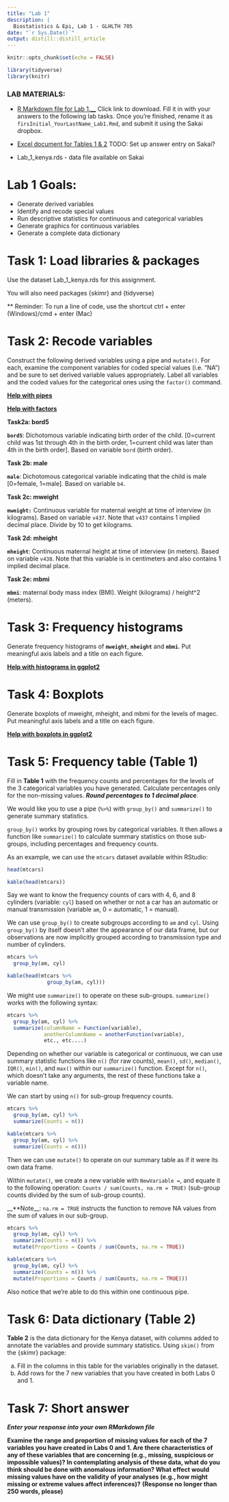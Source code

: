 ```yaml
---
title: "Lab 1"
description: |
  Biostatistics & Epi, Lab 1 - GLHLTH 705
date: "`r Sys.Date()`"
output: distill::distill_article
---
```


```r
knitr::opts_chunk$set(echo = FALSE)

library(tidyverse)
library(knitr)
```

### LAB MATERIALS: 

* [R Markdown file for Lab 1.__](assignments/lab1_705_fall2021.Rmd)
Click link to download. Fill it in with your answers to the following lab tasks. Once you're finished, rename it as `firsInitial_YourLastName_Lab1.Rmd`, and submit it using the Sakai dropbox.

* [Excel document for Tables 1 & 2](assignments/Lab1_Tables.xlsx)
TODO: Set up answer entry on Sakai?

* Lab_1_kenya.rds - data file available on Sakai

# Lab 1 Goals:

* Generate derived variables
* Identify and recode special values 
* Run descriptive statistics for continuous and categorical variables 
* Generate graphics for continuous variables 
* Generate a complete data dictionary

# Task 1: Load libraries & packages

Use the dataset Lab_1_kenya.rds for this assignment. 

You will also need packages {skimr} and {tidyverse}

** Reminder: To run a line of code, use the shortcut ctrl + enter (Windows)/cmd + enter (Mac)


# Task 2: Recode variables

Construct the following derived variables using a pipe and `mutate()`. For each, examine the component variables for coded special values (i.e. "NA") and be sure to set derived variable values appropriately.  Label all variables and the coded values for the categorical ones using the `factor()` command. 

[__Help with pipes__](TODO)

[__Help with factors__](TODO)

__Task2a: bord5__

__`bord5`__: Dichotomous variable indicating birth order of the child. [0=current child was 1st through 4th in the birth order, 1=current child was later than 4th in the birth order]. Based on variable `bord` (birth order).


__Task 2b: male__

__`male`__: Dichotomous categorical variable indicating that the child is male [0=female, 1=male]. Based on variable `b4`.


__Task 2c: mweight__

__`mweight:`__ Continuous variable for maternal weight at time of interview (in kilograms). Based on variable `v437`. Note that `v437` contains 1 implied decimal place. Divide by 10 to get kilograms. 


__Task 2d: mheight__

__`mheight`__:  Continuous maternal height at time of interview (in meters). Based on variable `v438`. Note that this variable is in centimeters and also contains 1 implied decimal place.


__Task 2e: mbmi__

__`mbmi`__: maternal body mass index (BMI).  Weight (kilograms) / height^2 (meters). 



# Task 3: Frequency histograms

Generate frequency histograms of __`mweight`__, __`mheight`__ and __`mbmi`__.  Put meaningful axis labels and a title on each figure.

[__Help with histograms in ggplot2__](TODO)


# Task 4: Boxplots

Generate boxplots of mweight, mheight, and mbmi for the levels of magec. Put meaningful axis labels and a title on each figure.

[__Help with boxplots in ggplot2__](TODO)



# Task 5: Frequency table (Table 1)

Fill in __Table 1__ with the frequency counts and percentages for the levels of the 3 categorical variables you have generated. Calculate percentages only for the non-missing values. __*Round percentages to 1 decimal place*__.

We would like you to use a pipe (`%>%`) with `group_by()` and `summarize()` to generate summary statistics. 

`group_by()` works by grouping rows by categorical variables. It then allows a function like `summarize()` to calculate summary statistics on those sub-groups, including percentages and frequency counts. 

As an example, we can use the `mtcars` dataset available within RStudio:

```r
head(mtcars)
```

```r
kable(head(mtcars))
```

Say we want to know the frequency counts of cars with 4, 6, and 8 cylinders (variable: `cyl`) based on whether or not a car has an automatic or manual transmission (variable `am`, 0 = automatic, 1 = manual).

We can use `group_by()` to create subgroups according to `am` and `cyl`. Using `group_by()` by itself doesn't alter the appearance of our data frame, but our observations are now implicitly grouped according to transmission type and number of cylinders.

```r

mtcars %>%
  group_by(am, cyl)

```

```r

kable(head(mtcars %>%
             group_by(am, cyl)))
```


We might use `summarize()` to operate on these sub-groups. `summarize()` works with the following syntax:

```r

mtcars %>%
  group_by(am, cyl) %>%
  summarize(columnName = Function(variable), 
            anotherColumnName = anotherFunction(variable),
            etc., etc....)

```

Depending on whether our variable is categorical or continuous, we can use summary statistic functions like `n()` (for raw counts), `mean()`, `sd()`, `median()`, `IQR()`, `min()`, and `max()` within our `summarize()` function. Except for `n()`, which doesn't take any arguments, the rest of these functions take a variable name. 

We can start by using `n()` for sub-group frequency counts. 


```r
mtcars %>%
  group_by(am, cyl) %>%
  summarize(Counts = n())
```

```r
kable(mtcars %>%
  group_by(am, cyl) %>%
  summarize(Counts = n()))
```

Then we can use `mutate()` to operate on our summary table as if it were its own data frame.

Within `mutate()`, we create a new variable with `NewVariable = `, and equate it to the following operation: `Counts / sum(Counts, na.rm = TRUE)` (sub-group counts divided by the sum of sub-group counts).

__**Note__: `na.rm = TRUE` instructs the function to remove NA values from the sum of values in our sub-group.

```r
mtcars %>%
  group_by(am, cyl) %>%
  summarize(Counts = n()) %>%
  mutate(Proportions = Counts / sum(Counts, na.rm = TRUE))
```

```r
kable(mtcars %>%
  group_by(am, cyl) %>%
  summarize(Counts = n()) %>%
  mutate(Proportions = Counts / sum(Counts, na.rm = TRUE)))
```

Also notice that we're able to do this within one continuous pipe.


# Task 6: Data dictionary (Table 2)

__Table 2__ is the data dictionary for the Kenya dataset, with columns added to annotate the variables and provide summary statistics. Using `skim()` from the {skimr} package:

  a.	Fill in the columns in this table for the variables originally in the dataset.
  b.	Add rows for the 7 new variables that you have created in both Labs 0 and 1.


# Task 7: Short answer

__*Enter your response into your own RMarkdown file*__

__Examine the range and proportion of missing values for each of the 7 variables you have created in Labs 0 and 1. Are there characteristics of any of these variables that are concerning (e.g., missing, suspicious or impossible values)? In contemplating analysis of these data, what do you think should be done with anomalous information? What effect would missing values have on the validity of your analyses (e.g., how might missing or extreme values affect inferences)?__
__(Response no longer than 250 words, please)__




